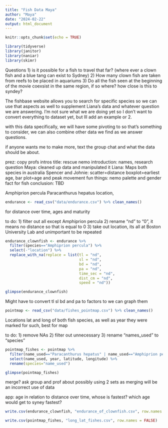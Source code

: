 ```yaml
---
title: "Fish Data Maya"
author: "Maya"
date: "2024-02-22"
output: html_document
---
```


```r
knitr::opts_chunk$set(echo = TRUE)
```

```r
library(tidyverse)
library(janitor)
library(naniar)
library(skimr)
```

Questions 
1) is it possible for a fish to travel that far? (where ever a clown fish and a blue tang can exist to Sydney)
2) How many clown fish are taken from reefs to be placed in aquariums 
3) Do all the fish seen at the beginning of the movie coexsist in the same region, if so where? how close is this to syndey?

The fishbase website allows you to search for specific species so we can use that aspects as well to supplement Liana's data and whatever question we are answering. I'm not sure what we are doing yet so I don't want to convert everything to dataset yet, but Ill add an example or 2.


with this data specifically, we will have some pivoting to so that's something to consider, we can also combine other data we find as we answer questions. 

if anyone wants me to make more, text the group chat and what the data should be about. 

prez: copy profs intros 
title: rescue nemo
introduction: names, research question 
Maya: cleaned up data and manipulated it 
Liana: Maps both species in australia 
Spencer and Johnie: scatter=distance boxplot=earliest age, bar plot=age and peak movement 
fun things: nemo palette and gender fact for fish
conclusion: TBD

Amphiprion percula
Paracanthurus hepatus
location, 

```r
endurance <- read_csv("data/endurance.csv") %>% clean_names()
```
for distance over time, ages and maturity

to do:
 1) filter out all except Amphiprion percula
 2) rename "nd" to "0", it means no distance so that is equal to 0
 3) take out location, its all at Boston University Lab and unimportant to be repeated 

```r
endurance_clownfish <- endurance %>% 
  filter(species=="Amphiprion percula") %>% 
  select(-"location") %>% 
  replace_with_na(replace = list(tl = "nd",
                                 sl = "nd",
                                 bd = "nd",
                                 pa = "nd",
                                 time_sec = "nd",
                                 dist_cm = "nd",
                                 speed = "nd"))
```

```r
glimpse(endurance_clownfish)
```
Might have to convert tl sl bd and pa to factors to we can graph them 

 

```r
pointmap <- read_csv("data/fishes_pointmap.csv") %>% clean_names()
```
Locations lat and long of both fish species, as well as year they were marked for such, best for map 

to do: 
 1) remove NAs
 2) filter out unnecessary 
 3) rename "names_used" to "species"
```r
pointmap_fishes <- pointmap %>% 
  filter(name_used=="Paracanthurus hepatus" | name_used=="Amphiprion percula") %>% 
  select(name_used, year, latitude, longitude) %>% 
  rename(species="name_used")
```
 
```r
glimpse(pointmap_fishes)
```

 
 merge? ask group and prof about possibly using 2 sets as merging will be an incorrect use of data

app: age in relation to distance over time, whose is fastest? which age would get to syney fastest?

```r
write.csv(endurance_clownfish, "endurance_of_clownfish.csv", row.names = FALSE)
```

```r
write.csv(pointmap_fishes, "long_lat_fishes.csv", row.names = FALSE)
```

